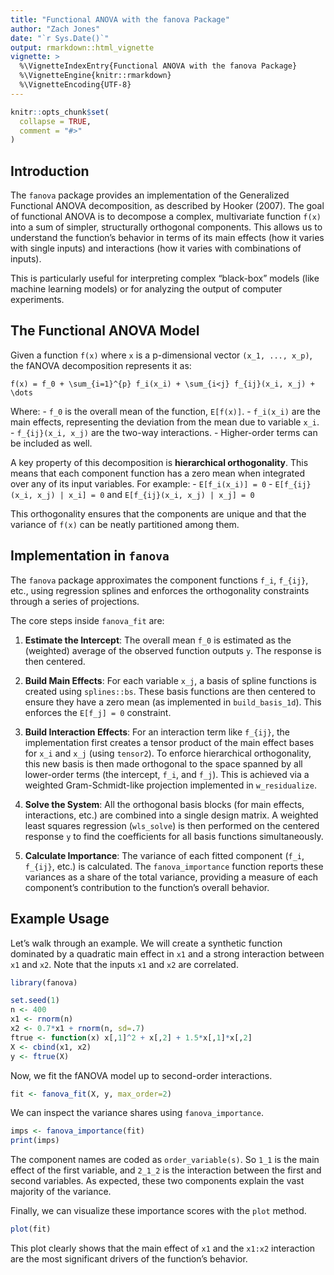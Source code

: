 ```yaml
---
title: "Functional ANOVA with the fanova Package"
author: "Zach Jones"
date: "`r Sys.Date()`"
output: rmarkdown::html_vignette
vignette: >
  %\VignetteIndexEntry{Functional ANOVA with the fanova Package}
  %\VignetteEngine{knitr::rmarkdown}
  %\VignetteEncoding{UTF-8}
---
```


```r
knitr::opts_chunk$set(
  collapse = TRUE,
  comment = "#>"
)
```

## Introduction

The `fanova` package provides an implementation of the Generalized Functional ANOVA decomposition, as described by Hooker (2007). The goal of functional ANOVA is to decompose a complex, multivariate function `f(x)` into a sum of simpler, structurally orthogonal components. This allows us to understand the function's behavior in terms of its main effects (how it varies with single inputs) and interactions (how it varies with combinations of inputs).

This is particularly useful for interpreting complex "black-box" models (like machine learning models) or for analyzing the output of computer experiments.

## The Functional ANOVA Model

Given a function `f(x)` where `x` is a p-dimensional vector `(x_1, ..., x_p)`, the fANOVA decomposition represents it as:

`f(x) = f_0 + \sum_{i=1}^{p} f_i(x_i) + \sum_{i<j} f_{ij}(x_i, x_j) + \dots`

Where:
- `f_0` is the overall mean of the function, `E[f(x)]`.
- `f_i(x_i)` are the main effects, representing the deviation from the mean due to variable `x_i`.
- `f_{ij}(x_i, x_j)` are the two-way interactions.
- Higher-order terms can be included as well.

A key property of this decomposition is **hierarchical orthogonality**. This means that each component function has a zero mean when integrated over any of its input variables. For example:
- `E[f_i(x_i)] = 0`
- `E[f_{ij}(x_i, x_j) | x_i] = 0` and `E[f_{ij}(x_i, x_j) | x_j] = 0`

This orthogonality ensures that the components are unique and that the variance of `f(x)` can be neatly partitioned among them.

## Implementation in `fanova`

The `fanova` package approximates the component functions `f_i`, `f_{ij}`, etc., using regression splines and enforces the orthogonality constraints through a series of projections.

The core steps inside `fanova_fit` are:

1.  **Estimate the Intercept**: The overall mean `f_0` is estimated as the (weighted) average of the observed function outputs `y`. The response is then centered.

2.  **Build Main Effects**: For each variable `x_j`, a basis of spline functions is created using `splines::bs`. These basis functions are then centered to ensure they have a zero mean (as implemented in `build_basis_1d`). This enforces the `E[f_j] = 0` constraint.

3.  **Build Interaction Effects**: For an interaction term like `f_{ij}`, the implementation first creates a tensor product of the main effect bases for `x_i` and `x_j` (using `tensor2`). To enforce hierarchical orthogonality, this new basis is then made orthogonal to the space spanned by all lower-order terms (the intercept, `f_i`, and `f_j`). This is achieved via a weighted Gram-Schmidt-like projection implemented in `w_residualize`.

4.  **Solve the System**: All the orthogonal basis blocks (for main effects, interactions, etc.) are combined into a single design matrix. A weighted least squares regression (`wls_solve`) is then performed on the centered response `y` to find the coefficients for all basis functions simultaneously.

5.  **Calculate Importance**: The variance of each fitted component (`f_i`, `f_{ij}`, etc.) is calculated. The `fanova_importance` function reports these variances as a share of the total variance, providing a measure of each component's contribution to the function's overall behavior.

## Example Usage

Let's walk through an example. We will create a synthetic function dominated by a quadratic main effect in `x1` and a strong interaction between `x1` and `x2`. Note that the inputs `x1` and `x2` are correlated.

```r
library(fanova)

set.seed(1)
n <- 400
x1 <- rnorm(n)
x2 <- 0.7*x1 + rnorm(n, sd=.7)
ftrue <- function(x) x[,1]^2 + x[,2] + 1.5*x[,1]*x[,2]
X <- cbind(x1, x2)
y <- ftrue(X)
```

Now, we fit the fANOVA model up to second-order interactions.

```r
fit <- fanova_fit(X, y, max_order=2)
```

We can inspect the variance shares using `fanova_importance`.

```r
imps <- fanova_importance(fit)
print(imps)
```

The component names are coded as `order_variable(s)`. So `1_1` is the main effect of the first variable, and `2_1_2` is the interaction between the first and second variables. As expected, these two components explain the vast majority of the variance.

Finally, we can visualize these importance scores with the `plot` method.

```r
plot(fit)
```

This plot clearly shows that the main effect of `x1` and the `x1:x2` interaction are the most significant drivers of the function's behavior.

